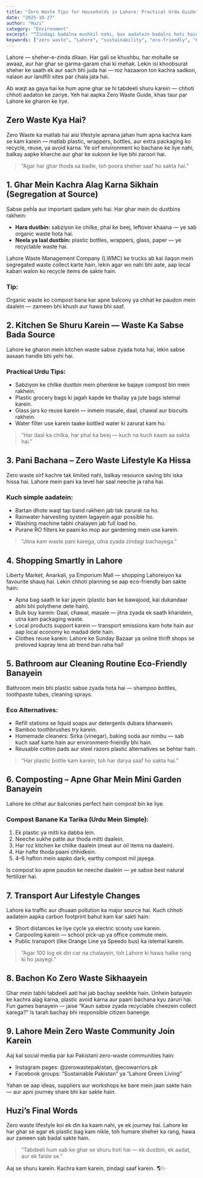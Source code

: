 ```yaml
---
title: "Zero Waste Tips for Households in Lahore: Practical Urdu Guide"
date: "2025-10-27"
author: "Huzi"
category: "Environment"
excerpt: "“Zindagi badalna mushkil nahi, bas aadatein badalni hoti hain.” 🌱 A practical guide for Lahori households to adopt a zero-waste lifestyle."
keywords: ["zero waste", "Lahore", "sustainability", "eco-friendly", "Urdu guide"]
---
```


Lahore — sheher-e-zinda dilaan. Har gali se khushbu, har mohalle se awaaz, aur har ghar se garma-garam chai ki mehak. Lekin isi khoobsurat sheher ke saath ek aur sach bhi juda hai — roz hazaaron ton kachra sadkon, nalaon aur landfill sites par chala jata hai.

Ab waqt aa gaya hai ke hum apne ghar se hi tabdeeli shuru karein — chhoti chhoti aadaton ke zariye.
Yeh hai aapka Zero Waste Guide, khas taur par Lahore ke gharon ke liye.

## Zero Waste Kya Hai?

Zero Waste ka matlab hai aisi lifestyle apnana jahan hum apna kachra kam se kam karein — matlab plastic, wrappers, bottles, aur extra packaging ko recycle, reuse, ya avoid karna.
Ye sirf environment ko bachane ke liye nahi, balkay aapke kharche aur ghar ke sukoon ke liye bhi zaroori hai.

> “Agar har ghar thoda sa badle, toh poora sheher saaf ho sakta hai.”

## 1. Ghar Mein Kachra Alag Karna Sikhain (Segregation at Source)

Sabse pehla aur important qadam yehi hai. Har ghar mein do dustbins rakhein:

- **Hara dustbin:** sabziyon ke chilke, phal ke beej, leftover khaana — ye sab organic waste hota hai.
- **Neela ya laal dustbin:** plastic bottles, wrappers, glass, paper — ye recyclable waste hai.

Lahore Waste Management Company (LWMC) ke trucks ab kai ilaqon mein segregated waste collect karte hain, lekin agar wo nahi bhi aate, aap local kabari walon ko recycle items de sakte hain.

### Tip:
Organic waste ko compost bana kar apne balcony ya chhat ke paudon mein daalein — zameen bhi khush aur hawa bhi saaf.

## 2. Kitchen Se Shuru Karein — Waste Ka Sabse Bada Source

Lahore ke gharon mein kitchen waste sabse zyada hota hai, lekin sabse aasaan handle bhi yehi hai.

### Practical Urdu Tips:
- Sabziyon ke chilke dustbin mein phenkne ke bajaye compost bin mein rakhein.
- Plastic grocery bags ki jagah kapde ke thailay ya jute bags istemal karein.
- Glass jars ko reuse karein — inmein masale, daal, chawal aur biscuits rakhein.
- Water filter use karein taake bottled water ki zarurat kam ho.

> “Har daal ka chilka, har phal ka beej — kuch na kuch kaam aa sakta hai.”

## 3. Pani Bachana – Zero Waste Lifestyle Ka Hissa

Zero waste sirf kachre tak limited nahi, balkay resource saving bhi iska hissa hai. Lahore mein pani ka level har saal neeche ja raha hai.

### Kuch simple aadatein:
- Bartan dhote waqt tap band rakhein jab tak zarurat na ho.
- Rainwater harvesting system lagayein agar possible ho.
- Washing machine tabhi chalayen jab full load ho.
- Purane RO filters ke paani ko mop aur gardening mein use karein.

> “Jitna kam waste pani karega, utna zyada zindagi bachayega.”

## 4. Shopping Smartly in Lahore

Liberty Market, Anarkali, ya Emporium Mall — shopping Lahoreiyon ka favourite shauq hai. Lekin chhoti planning se aap eco-friendly ban sakte hain:

- Apna bag saath le kar jayein (plastic ban ke bawajood, kai dukandaar abhi bhi polythene dete hain).
- Bulk buy karein: Daal, chawal, masale — jitna zyada ek saath kharidein, utna kam packaging waste.
- Local products support karein — transport emissions kam hote hain aur aap local economy ko madad dete hain.
- Clothes reuse karein: Lahore ke Sunday Bazaar ya online thrift shops se preloved kapray lena ab trend ban raha hai!

## 5. Bathroom aur Cleaning Routine Eco-Friendly Banayein

Bathroom mein bhi plastic sabse zyada hota hai — shampoo bottles, toothpaste tubes, cleaning sprays.

### Eco Alternatives:
- Refill stations se liquid soaps aur detergents dubara bharwaein.
- Bamboo toothbrushes try karein.
- Homemade cleaners: Sirka (vinegar), baking soda aur nimbu — sab kuch saaf karte hain aur environment-friendly bhi hain.
- Reusable cotton pads aur steel razors plastic alternatives se behtar hain.

> “Har plastic bottle kam karein, toh har darya saaf ho sakta hai.”

## 6. Composting – Apne Ghar Mein Mini Garden Banayein

Lahore ke chhat aur balconies perfect hain compost bin ke liye.

### Compost Banane Ka Tarika (Urdu Mein Simple):
1. Ek plastic ya mitti ka dabba lein.
2. Neeche sukhe patte aur thoda mitti daalein.
3. Har roz kitchen ke chilke daalein (meat aur oil items na daalein).
4. Har hafte thoda paani chhidkein.
5. 4–6 hafton mein aapko dark, earthy compost mil jayega.

Is compost ko apne paudon ke neeche daalein — ye sabse best natural fertilizer hai.

## 7. Transport Aur Lifestyle Changes

Lahore ka traffic aur dhuaan pollution ka major source hai.
Kuch chhoti aadatein aapka carbon footprint bahut kam kar sakti hain:

- Short distances ke liye cycle ya electric scooty use karein.
- Carpooling karein — school pick-up ya office commute mein.
- Public transport (like Orange Line ya Speedo bus) ka istemal karein.

> “Agar 100 log ek din car na chalayein, toh Lahore ki hawa halke rang ki ho jaayegi.”

## 8. Bachon Ko Zero Waste Sikhaayein

Ghar mein tabhi tabdeeli aati hai jab bachay seekhte hain.
Unhein batayein ke kachra alag karna, plastic avoid karna aur paani bachana kyu zaruri hai.
Fun games banayein — jaise “Kaun sabse zyada recyclable cheezein collect karega?”
Is tarah bachay bhi responsible citizen banenge.

## 9. Lahore Mein Zero Waste Community Join Karein

Aaj kal social media par kai Pakistani zero-waste communities hain:

- Instagram pages: @zerowastepakistan, @ecowarriors.pk
- Facebook groups: “Sustainable Pakistan” ya “Lahore Green Living”

Yahan se aap ideas, suppliers aur workshops ke bare mein jaan sakte hain — aur apni journey share bhi kar sakte hain.

## Huzi’s Final Words

Zero waste lifestyle koi ek din ka kaam nahi, ye ek journey hai.
Lahore ke har ghar se agar ek plastic bag kam nikle, toh humare sheher ka rang, hawa aur zameen sab badal sakte hain.

> “Tabdeeli hum sab ke ghar se shuru hoti hai — ek dustbin, ek aadat, aur ek faisle se.”

Aaj se shuru karein.
Kachra kam karein, zindagi saaf karein. 🌎✨
